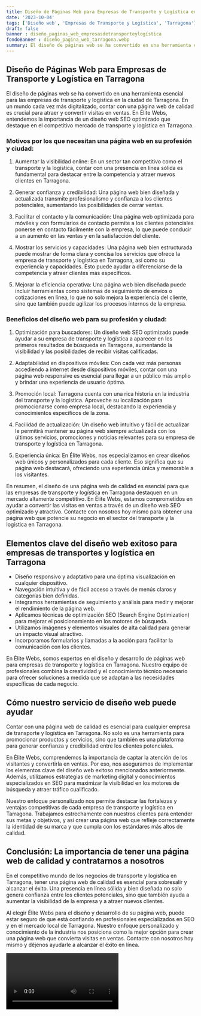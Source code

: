 ```yaml
---
title: Diseño de Páginas Web para Empresas de Transporte y Logística en Tarragona
date: '2023-10-04'
tags: ['Diseño web', 'Empresas de Transporte y Logística', 'Tarragona']
draft: false
banner : diseño_paginas_web_empresasdetransporteylogística
fondoBanner : diseño_pagina_web_tarragona.webp
summary: El diseño de páginas web se ha convertido en una herramienta esencial para las empresas de transporte y logística en la ciudad de Tarragona. En un mundo cada vez más digitalizado, contar con una página web de calidad es crucial para atraer y convertir visitas en ventas. En Élite Webs, entendemos la importancia de un diseño web SEO optimizado que destaque en el competitivo mercado de transporte y logística en Tarragona.
---
```


## Diseño de Páginas Web para Empresas de Transporte y Logística en Tarragona

El diseño de páginas web se ha convertido en una herramienta esencial para las empresas de transporte y logística en la ciudad de Tarragona. En un mundo cada vez más digitalizado, contar con una página web de calidad es crucial para atraer y convertir visitas en ventas. En Élite Webs, entendemos la importancia de un diseño web SEO optimizado que destaque en el competitivo mercado de transporte y logística en Tarragona.

### Motivos por los que necesitan una página web en su profesión y ciudad:

1. Aumentar la visibilidad online: En un sector tan competitivo como el transporte y la logística, contar con una presencia en línea sólida es fundamental para destacar entre la competencia y atraer nuevos clientes en Tarragona.

2. Generar confianza y credibilidad: Una página web bien diseñada y actualizada transmite profesionalismo y confianza a los clientes potenciales, aumentando las posibilidades de cerrar ventas.

3. Facilitar el contacto y la comunicación: Una página web optimizada para móviles y con formularios de contacto permite a los clientes potenciales ponerse en contacto fácilmente con la empresa, lo que puede conducir a un aumento en las ventas y en la satisfacción del cliente.

4. Mostrar los servicios y capacidades: Una página web bien estructurada puede mostrar de forma clara y concisa los servicios que ofrece la empresa de transporte y logística en Tarragona, así como su experiencia y capacidades. Esto puede ayudar a diferenciarse de la competencia y atraer clientes más específicos.

5. Mejorar la eficiencia operativa: Una página web bien diseñada puede incluir herramientas como sistemas de seguimiento de envíos o cotizaciones en línea, lo que no solo mejora la experiencia del cliente, sino que también puede agilizar los procesos internos de la empresa.

### Beneficios del diseño web para su profesión y ciudad:

1. Optimización para buscadores: Un diseño web SEO optimizado puede ayudar a su empresa de transporte y logística a aparecer en los primeros resultados de búsqueda en Tarragona, aumentando la visibilidad y las posibilidades de recibir visitas calificadas.

2. Adaptabilidad en dispositivos móviles: Con cada vez más personas accediendo a internet desde dispositivos móviles, contar con una página web responsive es esencial para llegar a un público más amplio y brindar una experiencia de usuario óptima.

3. Promoción local: Tarragona cuenta con una rica historia en la industria del transporte y la logística. Aproveche su localización para promocionarse como empresa local, destacando la experiencia y conocimientos específicos de la zona.

4. Facilidad de actualización: Un diseño web intuitivo y fácil de actualizar le permitirá mantener su página web siempre actualizada con los últimos servicios, promociones y noticias relevantes para su empresa de transporte y logística en Tarragona.

5. Experiencia única: En Élite Webs, nos especializamos en crear diseños web únicos y personalizados para cada cliente. Eso significa que su página web destacará, ofreciendo una experiencia única y memorable a los visitantes.

En resumen, el diseño de una página web de calidad es esencial para que las empresas de transporte y logística en Tarragona destaquen en un mercado altamente competitivo. En Élite Webs, estamos comprometidos en ayudar a convertir las visitas en ventas a través de un diseño web SEO optimizado y atractivo. Contacte con nosotros hoy mismo para obtener una página web que potencie su negocio en el sector del transporte y la logística en Tarragona.

<GifSeo />

<Cta />

## Elementos clave del diseño web exitoso para empresas de transportes y logística en Tarragona

- Diseño responsivo y adaptativo para una óptima visualización en cualquier dispositivo.
- Navegación intuitiva y de fácil acceso a través de menús claros y categorías bien definidas.
- Integramos herramientas de seguimiento y análisis para medir y mejorar el rendimiento de la página web.
- Aplicamos técnicas de optimización SEO (Search Engine Optimization) para mejorar el posicionamiento en los motores de búsqueda.
- Utilizamos imágenes y elementos visuales de alta calidad para generar un impacto visual atractivo.
- Incorporamos formularios y llamadas a la acción para facilitar la comunicación con los clientes.

En Élite Webs, somos expertos en el diseño y desarrollo de páginas web para empresas de transporte y logística en Tarragona. Nuestro equipo de profesionales combina la creatividad y el conocimiento técnico necesario para ofrecer soluciones a medida que se adaptan a las necesidades específicas de cada negocio.

## Cómo nuestro servicio de diseño web puede ayudar

Contar con una página web de calidad es esencial para cualquier empresa de transporte y logística en Tarragona. No solo es una herramienta para promocionar productos y servicios, sino que también es una plataforma para generar confianza y credibilidad entre los clientes potenciales.

En Élite Webs, comprendemos la importancia de captar la atención de los visitantes y convertirla en ventas. Por eso, nos aseguramos de implementar los elementos clave del diseño web exitoso mencionados anteriormente. Además, utilizamos estrategias de marketing digital y conocimientos especializados en SEO para maximizar la visibilidad en los motores de búsqueda y atraer tráfico cualificado.

Nuestro enfoque personalizado nos permite destacar las fortalezas y ventajas competitivas de cada empresa de transporte y logística en Tarragona. Trabajamos estrechamente con nuestros clientes para entender sus metas y objetivos, y así crear una página web que refleje correctamente la identidad de su marca y que cumpla con los estándares más altos de calidad.

## Conclusión: La importancia de tener una página web de calidad y contratarnos a nosotros

En el competitivo mundo de los negocios de transporte y logística en Tarragona, tener una página web de calidad es esencial para sobresalir y alcanzar el éxito. Una presencia en línea sólida y bien diseñada no solo genera confianza entre los clientes potenciales, sino que también ayuda a aumentar la visibilidad de la empresa y a atraer nuevos clientes.

Al elegir Élite Webs para el diseño y desarrollo de su página web, puede estar seguro de que está confiando en profesionales especializados en SEO y en el mercado local de Tarragona. Nuestro enfoque personalizado y conocimiento de la industria nos posiciona como la mejor opción para crear una página web que convierta visitas en ventas. Contacte con nosotros hoy mismo y déjenos ayudarle a alcanzar el éxito en línea.

<Video />

<CtaBot job='Empresas de Transporte y Logística' city='Tarragona'/>

<Gmaps query='Tarragona+españa+maps' />